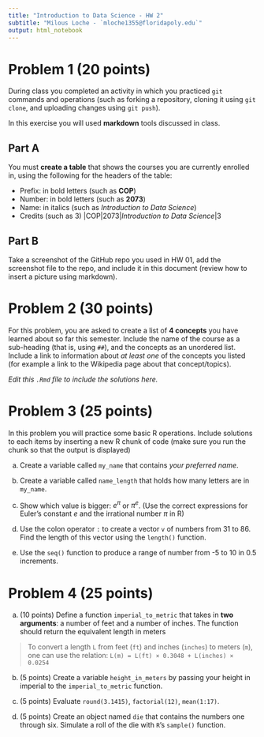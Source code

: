 ```yaml
---
title: "Introduction to Data Science - HW 2"
subtitle: "Milous Loche - `mloche1355@floridapoly.edu`"
output: html_notebook
---
```


# Problem 1 (20 points)

During class you completed an activity in which you practiced `git` commands and operations (such as forking a repository, cloning it using `git clone`, and uploading changes using `git push`).

In this exercise you will used **markdown** tools discussed in class. 

## Part A

You must **create a table** that shows the courses you are currently enrolled in, using the following for the headers of the table: 

- Prefix: in bold letters (such as **COP**)
- Number: in bold letters (such as **2073**)
- Name: in italics (such as _Introduction to Data Science_)
- Credits (such as 3)
|COP|2073|_Introduction to Data Science_|3


## Part B


Take a screenshot of the GitHub repo you used in HW 01, add the screenshot file to the repo, and include it in this document (review how to insert a picture using markdown).




# Problem 2 (30 points)

For this problem, you are asked to create a list of **4 concepts** you have learned about so far this semester. Include the name of the course as a sub-heading (that is, using `##`), and the concepts as an unordered list. Include a link to information about _at least one_ of the concepts you listed (for example a link to the Wikipedia page about that concept/topics).

_Edit this `.Rmd` file to include the solutions here._



# Problem 3 (25 points)

In this problem you will practice some basic R operations. Include solutions to each items by inserting a new R chunk of code (make sure you run the chunk so that the output is displayed)


(a) Create a variable called `my_name` that contains _your preferred name_.

(b) Create a variable called `name_length` that holds how many letters are in `my_name`.

(c) Show which value is bigger: $e^\pi$ or $\pi^e$. (Use the correct expressions for Euler's constant $e$ and the irrational number $\pi$ in R)

(d) Use the colon operator `:` to create a vector `v` of numbers from 31 to 86. Find the length of this vector using the `length()` function.

(e) Use the `seq()` function to produce a range of number from -5 to 10 in 0.5 increments.


# Problem 4 (25 points)

(a) (10 points) Define a function `imperial_to_metric` that takes in **two arguments**: a number of feet and a number of inches. The function should return the equivalent length in meters

> To convert a length `L` from feet (`ft`) and inches (`inches`) to meters (`m`), one can use the relation: `L(m) = L(ft) × 0.3048 + L(inches) × 0.0254`


(b) (5 points) Create a variable `height_in_meters` by passing your height in imperial to the `imperial_to_metric` function.

(c) (5 points) Evaluate `round(3.1415)`, `factorial(12)`, `mean(1:17)`.

(d) (5 points) Create an object named `die` that contains the numbers one through six. Simulate a roll of the die with `R`’s `sample()` function. 


